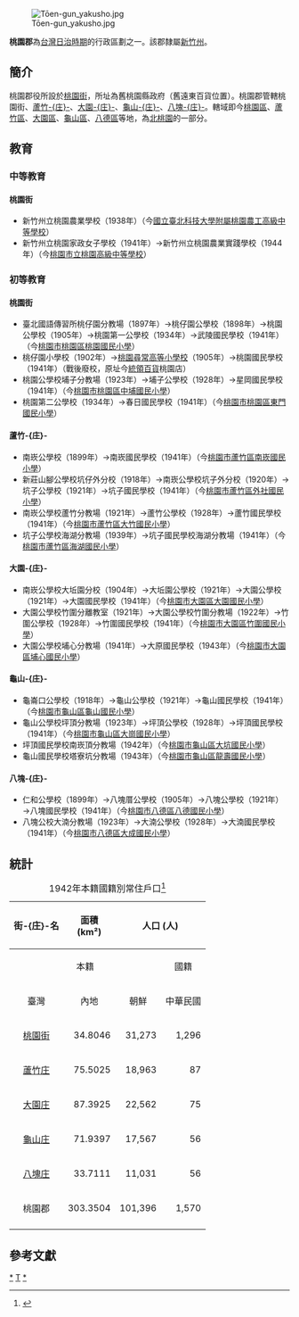 {{noteTA
|1=zh-hans:庄; zh-hant:庄;
}}
[[File:Tōen-gun_yakusho.jpg|thumb]]

'''桃園郡'''為[[台灣日治時期|台灣日治時期]]的行政區劃之一。該郡隸屬[[新竹州|新竹州]]。

==簡介==
桃園郡役所設於[[桃園街|桃園街]]，所址為舊桃園縣政府（舊遠東百貨位置）。桃園郡管轄桃園街、[[蘆竹庄|蘆竹-{庄}-]]、[[大園庄|大園-{庄}-]]、[[龜山庄|龜山-{庄}-]]、[[八塊庄|八塊-{庄}-]]。轄域即今[[桃園區|桃園區]]、[[蘆竹區|蘆竹區]]、[[大園區|大園區]]、[[龜山區|龜山區]]、[[八德區|八德區]]等地，為[[北桃園|北桃園]]的一部分。

==教育==
===中等教育===
====桃園街====
*新竹州立桃園農業學校（1938年）（今[[國立臺北科技大學附屬桃園農工高級中等學校|國立臺北科技大學附屬桃園農工高級中等學校]]）
*新竹州立桃園家政女子學校（1941年）→新竹州立桃園農業實踐學校（1944年）（今[[桃園市立桃園高級中等學校|桃園市立桃園高級中等學校]]）

===初等教育===
====桃園街====
*臺北國語傳習所桃仔園分教場（1897年）→桃仔園公學校（1898年）→桃園公學校（1905年）→桃園第一公學校（1934年）→武陵國民學校（1941年）（今[[桃園市桃園區桃園國民小學|桃園市桃園區桃園國民小學]]）
*桃仔園小學校（1902年）→[[桃園尋常高等小學校|桃園尋常高等小學校]]（1905年）→桃園國民學校（1941年）（戰後廢校，原址今[[統領百貨|統領百貨]]桃園店）
*桃園公學校埔子分教場（1923年）→埔子公學校（1928年）→星岡國民學校（1941年）（今[[桃園市桃園區中埔國民小學|桃園市桃園區中埔國民小學]]）
*桃園第二公學校（1934年）→春日國民學校（1941年）（今[[桃園市桃園區東門國民小學|桃園市桃園區東門國民小學]]）

====蘆竹-{庄}-====
*南崁公學校（1899年）→南崁國民學校（1941年）（今[[桃園市蘆竹區南崁國民小學|桃園市蘆竹區南崁國民小學]]）
*新莊山腳公學校坑仔外分校（1918年）→南崁公學校坑子外分校（1920年）→坑子公學校（1921年）→坑子國民學校（1941年）（今[[桃園市蘆竹區外社國民小學|桃園市蘆竹區外社國民小學]]）
*南崁公學校蘆竹分教場（1921年）→蘆竹公學校（1928年）→蘆竹國民學校（1941年）（今[[桃園市蘆竹區大竹國民小學|桃園市蘆竹區大竹國民小學]]）
*坑子公學校海湖分教場（1939年）→坑子國民學校海湖分教場（1941年）（今[[桃園市蘆竹區海湖國民小學|桃園市蘆竹區海湖國民小學]]）

====大園-{庄}-====
*南崁公學校大坵園分校（1904年）→大坵園公學校（1921年）→大園公學校（1921年）→大園國民學校（1941年）（今[[桃園市大園區大園國民小學|桃園市大園區大園國民小學]]）
*大園公學校竹圍分離教室（1921年）→大園公學校竹圍分教場（1922年）→竹圍公學校（1928年）→竹圍國民學校（1941年）（今[[桃園市大園區竹圍國民小學|桃園市大園區竹圍國民小學]]）
*大園公學校埔心分教場（1941年）→大原國民學校（1943年）（今[[桃園市大園區埔心國民小學|桃園市大園區埔心國民小學]]）

====龜山-{庄}-====
*龜崙口公學校（1918年）→龜山公學校（1921年）→龜山國民學校（1941年）（今[[桃園市龜山區龜山國民小學|桃園市龜山區龜山國民小學]]）
*龜山公學校坪頂分教場（1923年）→坪頂公學校（1928年）→坪頂國民學校（1941年）（今[[桃園市龜山區大崗國民小學|桃園市龜山區大崗國民小學]]）
*坪頂國民學校南崁頂分教場（1942年）（今[[桃園市龜山區大坑國民小學|桃園市龜山區大坑國民小學]]）
*龜山國民學校塔寮坑分教場（1943年）（今[[桃園市龜山區龍壽國民小學|桃園市龜山區龍壽國民小學]]）

====八塊-{庄}-====
*仁和公學校（1899年）→八塊厝公學校（1905年）→八塊公學校（1921年）→八塊國民學校（1941年）（今[[桃園市八德區八德國民小學|桃園市八德區八德國民小學]]）
*八塊公校大湳分教場（1923年）→大湳公學校（1928年）→大湳國民學校（1941年）（今[[桃園市八德區大成國民小學|桃園市八德區大成國民小學]]）

==統計==
{|class=wikitable align=center
|+1942年本籍國籍別常住戶口<ref>{{cite book |author=臺灣總督官房企畫部編 |title=昭和17年末 臺灣常住戶口統計 |year=1943 |publisher=臺灣總督官房企畫部 |location=臺北 |isbn= }}</ref>
|-
!rowspan=3 align=center|街-{庄}-名
!rowspan=3 align=center|面積<br>(km²)
!colspan=6 align=center|人口 (人)
!rowspan=3 align=center|人口密度<br>(人/km²)
|-----
!colspan=3 align=center|本籍
!colspan=2 align=center|國籍
!rowspan=2 align=center|計
|-----
!align=center|臺灣
!align=center|內地
!align=center|朝鮮
!align=center|中華民國
!align=center|其他外國
|-----
|align=center|[[桃園街|桃園街]]
|align=right|34.8046
|align=right|31,273
|align=right|1,296
|align=right|10
|align=right|153
|align=right|0
|align=right|32,732
|align=right|940
|-----
|align=center|[[蘆竹庄|蘆竹庄]]
|align=right|75.5025
|align=right|18,963
|align=right|87
|align=right|0
|align=right|2
|align=right|0
|align=right|19,052
|align=right|252
|-----
|align=center|[[大園庄|大園庄]]
|align=right|87.3925
|align=right|22,562
|align=right|75
|align=right|0
|align=right|23
|align=right|0
|align=right|22,660
|align=right|259
|-----
|align=center|[[龜山庄|龜山庄]]
|align=right|71.9397
|align=right|17,567
|align=right|56
|align=right|0
|align=right|6
|align=right|0
|align=right|17,629
|align=right|245
|-----
|align=center|[[八塊庄|八塊庄]]
|align=right|33.7111
|align=right|11,031
|align=right|56
|align=right|0
|align=right|24
|align=right|0
|align=right|11,111
|align=right|330
|-----
!align=center|桃園郡
!align=right|303.3504
!align=right|101,396
!align=right|1,570
!align=right|10
!align=right|208
!align=right|0
!align=right|103,184
!align=right|340
|-----
|}

== 參考文獻 ==
{{Reflist}}

{{桃園郡}}
{{新竹州}}
[[Category:桃園市歷史|*]]
[[Category:新竹州|T]]
[[Category:桃園郡|*]]